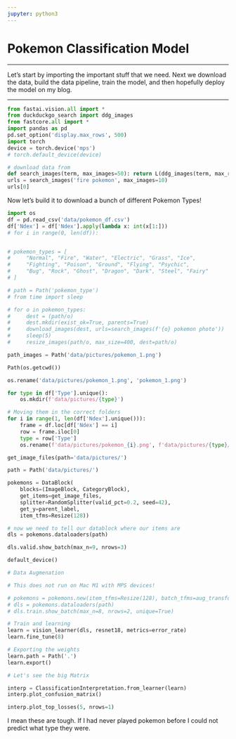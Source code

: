 ```yaml
---
jupyter: python3
---
```


<h1> Pokemon Classification Model </h1>

---

<p> Let's start by importing the important stuff that we need. Next we download the data, build the data pipeline, train the model, and then hopefully deploy the model on my blog.</p>

---

```python
from fastai.vision.all import *
from duckduckgo_search import ddg_images
from fastcore.all import *
import pandas as pd
pd.set_option('display.max_rows', 500)
import torch
device = torch.device('mps')
# torch.default_device(device)
```

```python
# download data from 
def search_images(term, max_images=50): return L(ddg_images(term, max_results=max_images)).itemgot('image')
urls = search_images('fire pokemon', max_images=10)
urls[0]
```

Now let's build it to download a bunch of different Pokemon Types!

```python
import os
df = pd.read_csv('data/pokemon_df.csv')
df['Ndex'] = df['Ndex'].apply(lambda x: int(x[1:]))
# for i in range(0, len(df)):


# pokemon_types = [
#     "Normal", "Fire", "Water", "Electric", "Grass", "Ice", 
#     "Fighting", "Poison", "Ground", "Flying", "Psychic", 
#     "Bug", "Rock", "Ghost", "Dragon", "Dark", "Steel", "Fairy"
# ]

# path = Path('pokemon_type')
# from time import sleep

# for o in pokemon_types:
#     dest = (path/o)
#     dest.mkdir(exist_ok=True, parents=True)
#     download_images(dest, urls=search_images(f'{o} pokemon photo'))
#     sleep(5)
#     resize_images(path/o, max_size=400, dest=path/o)
```

```python
path_images = Path('data/pictures/pokemon_1.png')
```

```python
Path(os.getcwd())
```

```python
os.rename('data/pictures/pokemon_1.png', 'pokemon_1.png')
```

```python
for type in df['Type'].unique():
    os.mkdir(f'data/pictures/{type}')
```

```python
# Moving them in the correct folders
for i in range(1, len(df['Ndex'].unique())):
    frame = df.loc[df['Ndex'] == i]
    row = frame.iloc[0]
    type = row['Type']
    os.rename(f'data/pictures/pokemon_{i}.png', f'data/pictures/{type}/pokemon_{i}.png')
```

```python
get_image_files(path='data/pictures/')
```

```python
path = Path('data/pictures/')
```

```python
pokemons = DataBlock(
    blocks=(ImageBlock, CategoryBlock), 
    get_items=get_image_files, 
    splitter=RandomSplitter(valid_pct=0.2, seed=42),
    get_y=parent_label,
    item_tfms=Resize(128))
```

```python
# now we need to tell our datablock where our items are
dls = pokemons.dataloaders(path)
```

```python
dls.valid.show_batch(max_n=9, nrows=3)
```

```python
default_device()
```

```python
# Data Augmenation

# This does not run on Mac M1 with MPS devices!

# pokemons = pokemons.new(item_tfms=Resize(128), batch_tfms=aug_transforms(mult=2))
# dls = pokemons.dataloaders(path)
# dls.train.show_batch(max_n=8, nrows=2, unique=True)
```

```python
# Train and learning
learn = vision_learner(dls, resnet18, metrics=error_rate)
learn.fine_tune(8)
```

```python
# Exporting the weights
learn.path = Path('.')
learn.export()
```

```python
# Let's see the big Matrix

interp = ClassificationInterpretation.from_learner(learn)
interp.plot_confusion_matrix()
```

```python
interp.plot_top_losses(5, nrows=1)
```

I mean these are tough. If I had never played pokemon before I could not predict what type they were.

